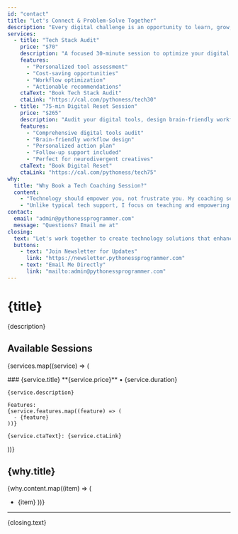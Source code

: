 ```yaml
---
id: "contact"
title: "Let's Connect & Problem-Solve Together"
description: "Every digital challenge is an opportunity to learn, grow, and create something exceptional. Let's work together to find your path to tech confidence."
services:
  - title: "Tech Stack Audit"
    price: "$70"
    description: "A focused 30-minute session to optimize your digital tools and workflow."
    features:
      - "Personalized tool assessment"
      - "Cost-saving opportunities"
      - "Workflow optimization"
      - "Actionable recommendations"
    ctaText: "Book Tech Stack Audit"
    ctaLink: "https://cal.com/pythoness/tech30"
  - title: "75-min Digital Reset Session"
    price: "$265"
    description: "Audit your digital tools, design brain-friendly workflows, and get a personalized action plan to reduce overwhelm and boost efficiency. Perfect for neurodivergent creatives and small businesses. Includes follow-up support."
    features:
      - "Comprehensive digital tools audit"
      - "Brain-friendly workflow design"
      - "Personalized action plan"
      - "Follow-up support included"
      - "Perfect for neurodivergent creatives"
    ctaText: "Book Digital Reset"
    ctaLink: "https://cal.com/pythoness/tech75"
why:
  title: "Why Book a Tech Coaching Session?"
  content: 
    - "Technology should empower you, not frustrate you. My coaching sessions are designed to meet you exactly where you are, providing clear, actionable guidance tailored to your unique needs. You'll leave with concrete next steps and renewed confidence in your tech journey."
    - "Unlike typical tech support, I focus on teaching and empowering you to understand your tools better, so you gain independence along with solutions. My approach blends technical expertise with empathy, ensuring you get solutions that truly work for your specific situation."
contact:
  email: "admin@pythonessprogrammer.com"
  message: "Questions? Email me at"
closing:
  text: "Let's work together to create technology solutions that enhance your work, not complicate it. My approach combines technical expertise with empathy, ensuring you get solutions that truly work for you. Stay tuned for group events and office hours coming this summer!"
  buttons:
    - text: "Join Newsletter for Updates"
      link: "https://newsletter.pythonessprogrammer.com"
    - text: "Email Me Directly"
      link: "mailto:admin@pythonessprogrammer.com"
---
```


# {title}

{description}

## Available Sessions

{services.map((service) => (
  <div key={service.title}>
    ### {service.title}
    **{service.price}** • {service.duration}

    {service.description}

    Features:
    {service.features.map((feature) => (
      - {feature}
    ))}

    {service.ctaText}: {service.ctaLink}
  </div>
))}

## {why.title}

{why.content.map((item) => (
  - {item}
))}

---

{closing.text} 